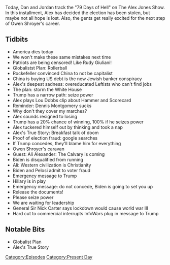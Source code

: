 {{DEFAULTSORT:
    #_EPISODE_0501:November 7-8, 2020
}}{{Episode
    | title             = November 7-8, 2020
    | caption           = Listen to this episode on [https://knowledgefight.libsyn.com/501-november-7-8-2020 Libsyn] [https://open.spotify.com/episode/7rYGju5e5SgierMAxLlktq Spotify]
    | episodeNumber     = 501
    | length            = 01:52:27
    | airDate           = November 11, 2020
    | coverageStartDate = November 7, 2020
    | coverageEndDate   = November 8, 2020
    | episodeType       = [[:Category:Present Day|Present Day]]
    | appearance        = [[Dennis Montgomery]], [[Owen Shroyer]], [[Ali Alexander]], [[Joe Biden]], [[Nancy Pelosi]], [[General Sir Nick Carter]]
    | oocDrop           = It's cool to watch celebrities dance
    | previousEpisode   = [[500: November 5-6, 2020]]
    | nextEpisode       = [[502: Dan's Cara-Vanity Project Part 1]]
}}

{{Stub}}

Today, Dan and Jordan track the "79 Days of Hell" on The Alex Jones Show. In this installment, Alex has decided the election has been stolen, but maybe not all hope is lost. Also, the gents get really excited for the next step of Owen Shroyer's career.

==Tidbits==

*America dies today
*We won't make these same mistakes next time
*Patriots are being censored! Like Rudy Giuliani!
*Globalistst Plan: Rollerball
*Rockefeller convinced China to not be capitalist
*China is buying US debt is the new Jewish banker conspiracy
*Alex's deepest sadness: overeducated Leftists who can't find jobs
*The plan: storm the White House
*Trump has a narrow path: seize power
*Alex plays Lou Dobbs clip about Hammer and Scorecard
*Reminder: Dennis Montgomery sucks
*Why don't they cover my marches?
*Alex sounds resigned to losing
*Trump has a 20% chance of winning, 100% if he seizes power
*Alex tuckered himself out by thinking and took a nap
*Alex's True Story: Breakfast talk of doom
*Proof of election fraud: google searches
*If Trump concedes, they'll blame him for everything
*Owen Shroyer's caravan
*Guest: Ali Alexander: The Calvary is coming
*Biden is disqualified from running
*Ali: Western civilization is Christianity
*Biden and Pelosi admit to voter fraud
*Emergency message to Trump
*Hillary is in play
*Emergency message: do not concede, Biden is going to set you up
*Release the documents!
*Please seize power
*We are waiting for leadership
*General Sir Nick Carter says lockdown would cause world war III
*Hard cut to commercial interrupts InfoWars plug in message to Trump

==Notable Bits==

*Globalist Plan
*Alex's True Story

[[Category:Episodes]]
[[Category:Present Day]]
